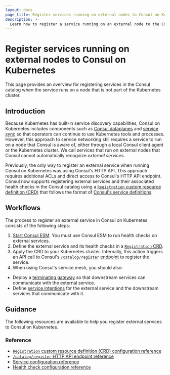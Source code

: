 ```yaml
---
layout: docs
page_title: Register services running on external nodes to Consul on Kubernetes
description: >-
  Learn how to register a service running on an external node to the Consul catalog when running Consul on Kubernetes.
---
```


# Register services running on external nodes to Consul on Kubernetes

This page provides an overview for registering services in the Consul catalog when the service runs on a node that is not part of the Kubernetes cluster.

## Introduction

Because Kubernetes has built-in service discovery capabilities, Consul on Kubernetes includes components such as [Consul dataplanes](/consul/docs/architecture/control-plane/dataplane) and [service sync](/consul/docs/k8s/service-sync) so that operators can continue to use Kubernetes tools and processes. However, this approach to service networking still requires a service to run on a node that Consul is aware of, either through a local Consul client agent or the Kubernetes cluster. We call services that run on external nodes that Consul cannot automatically recognize _external services_.

Previously, the only way to register an external service when running Consul on Kubernetes was using Consul's HTTP API. This approach requires additional ACLs and direct access to Consul's HTTP API endpoint. Consul now supports registering external services and their associated health checks in the Consul catalog using a [`Registration` custom resource definition (CRD)](/consul/docs/reference/config-entry/registration) that follows the format of [Consul's service definitions](/consul/docs/services/configuration/services-configuration-reference).

## Workflows

The process to register an external service in Consul on Kubernetes consists of the following steps:

1. [Start Consul ESM](/consul/tutorials/connect-services/service-registration-external-services#monitor-the-external-service-with-consul-esm). You must use Consul ESM to run health checks on external services.
1. Define the external service and its health checks in a [`Registration` CRD](/consul/docs/reference/config-entry/registration).
1. Apply the CRD to your Kubernetes cluster. Internally, this action triggers an API call to Consul's [`/catalog/register` endpoint](/consul/api-docs/catalog#register-entity) to register the service.
1. When using Consul's service mesh, you should also:
  - Deploy a [terminating gateway](/consul/docs/k8s/connect/terminating-gateways) so that downstream services can communicate with the external service.
  - Define [service intentions](/consul/docs/secure-mesh/intention) for the external service and the downstream services that communicate with it.

## Guidance

The following resources are available to help you register external services to Consul on Kubernetes.

### Reference

- [`Registration` custom resource definition (CRD) configuration reference](/consul/docs/reference/config-entry/registration)
- [`/catalog/register` HTTP API endpoint reference](/consul/api-docs/catalog#register-entity)
- [Service configuration reference](/consul/docs/services/configuration/services-configuration-reference)
- [Health check configuration reference](/consul/docs/services/configuration/checks-configuration-reference)